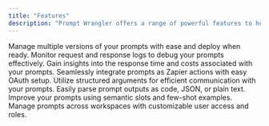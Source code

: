 ```yaml
---
title: "Features"
description: "Prompt Wrangler offers a range of powerful features to help you manage and improve your prompts."
---
```


<CardGroup cols={3}>
  <Card title="Prompt Versioning" icon="code-branch">
    Manage multiple versions of your prompts with ease and deploy when ready.
  </Card>
  <Card title="Logging" icon="clock-rotate-left">
    Monitor request and response logs to debug your prompts effectively.
  </Card>
  <Card title="Analytics" icon="chart-bar">
    Gain insights into the response time and costs associated with your prompts.
  </Card>
  <Card title="Zapier Integration" icon="webhook">
    Seamlessly integrate prompts as Zapier actions with easy OAuth setup.
  </Card>
  <Card title="Structured Inputs" icon="brackets-curly">
    Utilize structured arguments for efficient communication with your prompts.
  </Card>
  <Card title="Structured Output" icon="code">
    Easily parse prompt outputs as code, JSON, or plain text.
  </Card>
  <Card title="Few Shot Training" icon="bullseye">
    Improve your prompts using semantic slots and few-shot examples.
  </Card>
  <Card title="Organize Prompts" icon="sitemap">
    Manage prompts across workspaces with customizable user access and roles.
  </Card>
</CardGroup>
